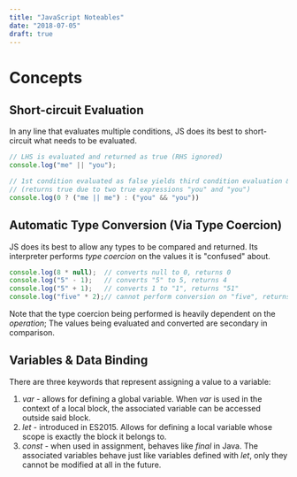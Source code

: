 ```yaml
---
title: "JavaScript Noteables"
date: "2018-07-05"
draft: true
---
```


# Concepts

## Short-circuit Evaluation
In any line that evaluates multiple conditions, JS does its best to short-
circuit what needs to be evaluated.

```JavaScript
// LHS is evaluated and returned as true (RHS ignored)
console.log("me" || "you");

// 1st condition evaluated as false yields third condition evaluation & return
// (returns true due to two true expressions "you" and "you")
console.log(0 ? ("me || me") : ("you" && "you"))
```

## Automatic Type Conversion (Via Type Coercion)
JS does its best to allow any types to be compared and returned. Its interpreter
performs _type coercion_ on the values it is "confused" about.

```JavaScript
console.log(8 * null);  // converts null to 0, returns 0
console.log("5" - 1);   // converts "5" to 5, returns 4
console.log("5" + 1);   // converts 1 to "1", returns "51"
console.log("five" * 2);// cannot perform conversion on "five", returns NaN
```

Note that the type coercion being performed is heavily dependent on the
_operation_; The values being evaluated and converted are secondary in
comparison.

## Variables & Data Binding
There are three keywords that represent assigning a value to a variable:
1. _var_ - allows for defining a global variable. When _var_ is used in the context of a local block, the associated variable can be accessed outside said block.
2. _let_ - introduced in ES2015. Allows for defining a local variable whose scope is exactly the block it belongs to.
3. _const_ - when used in assignment, behaves like _final_ in Java. The associated variables behave just like variables defined with _let_, only they cannot be modified at all in the future.
